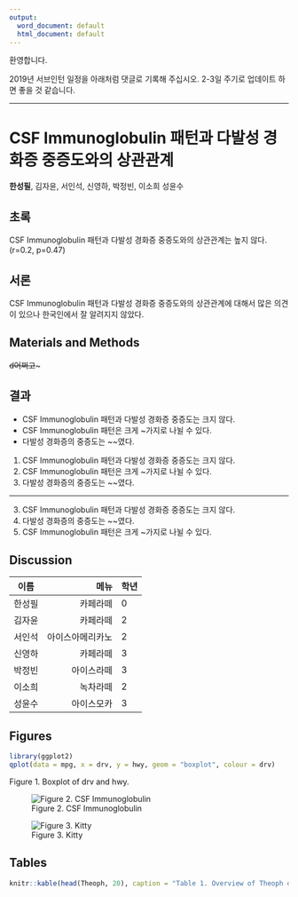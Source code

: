 ```yaml
---
output:
  word_document: default
  html_document: default
---
```



환영합니다.

2019년 서브인턴 일정을 아래처럼 댓글로 기록해 주십시오. 2-3일 주기로 업데이트 하면 좋을 것 같습니다.

---

# CSF Immunoglobulin 패턴과 다발성 경화증 중증도와의 상관관계

**한성필**, 김자윤, 서인석, 신영하, 박정빈, 이소희 성윤수

## 초록
CSF Immunoglobulin 패턴과 다발성 경화증 중증도와의 상관관계는 높지 않다. (r=0.2, p=0.47)

## 서론
CSF Immunoglobulin 패턴과 다발성 경화증 중증도와의 상관관계에 대해서 많은 의견이 있으나 한국인에서 잘 알려지지 않았다.

## Materials and Methods
~~d어쩌고~~~

## 결과


- CSF Immunoglobulin 패턴과 다발성 경화증 중증도는 크지 않다.
- CSF Immunoglobulin 패턴은 크게 ~가지로 나뉠 수 있다.
- 다발성 경화증의 중증도는 ~~였다.

1. CSF Immunoglobulin 패턴과 다발성 경화증 중증도는 크지 않다.
2. CSF Immunoglobulin 패턴은 크게 ~가지로 나뉠 수 있다.
3. 다발성 경화증의 중증도는 ~~였다.

---

3. CSF Immunoglobulin 패턴과 다발성 경화증 중증도는 크지 않다.
1. 다발성 경화증의 중증도는 ~~였다.
2. CSF Immunoglobulin 패턴은 크게 ~가지로 나뉠 수 있다.

## Discussion



| 이름 | 메뉴 | 학년 |
|---|--:|---|
|한성필|카페라떼|0|
|김자윤|카페라떼|2|
|서인석|아이스아메리카노|2|
|신영하|카페라떼|3|
|박정빈|아이스라떼|3|
|이소희|녹차라떼|2|
|성윤수|아이스모카|3|



## Figures

```r
library(ggplot2)
qplot(data = mpg, x = drv, y = hwy, geom = "boxplot", colour = drv)
```

Figure 1. Boxplot of drv and hwy.



![Figure 2. CSF Immunoglobulin](https://jamanetwork.com/data/journals/neur/24176/noc110088f1.jpeg)


![Figure 3. Kitty](kitty.png)

## Tables

```r
knitr::kable(head(Theoph, 20), caption = "Table 1. Overview of Theoph dataset")
```

